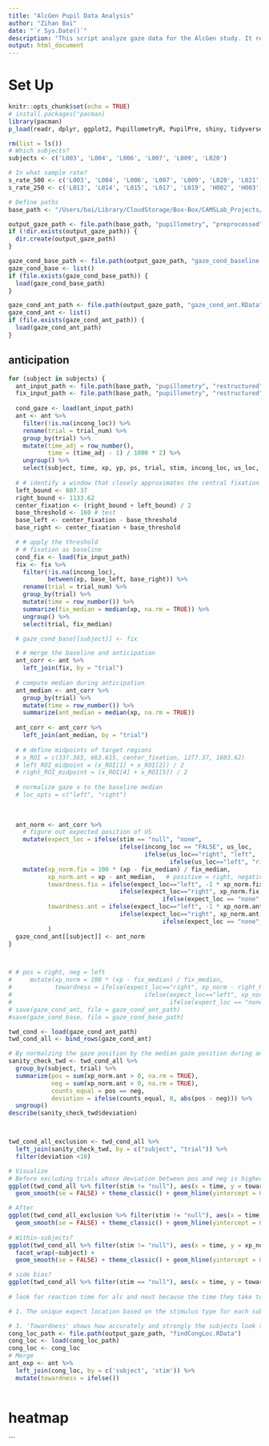 ```yaml
---
title: "AlcGen Pupil Data Analysis"
author: "Zihan Bai"
date: "`r Sys.Date()`"
description: "This script analyze gaze data for the AlcGen study. It reads preprocesed data, performs cleaning and analysis, and outputs figures"
output: html_document
---
```


# Set Up

```r
knitr::opts_chunk$set(echo = TRUE)
# install.packages("pacman)
library(pacman)
p_load(readr, dplyr, ggplot2, PupillometryR, PupilPre, shiny, tidyverse, stringr, emmeans, sjPlot, nlme, patchwork, psych)

```

```r
rm(list = ls())
# Which subjects?
subjects <- c('L003', 'L004', 'L006', 'L007', 'L009', 'L020')

# In what sample rate?
s_rate_500 <- c('L003', 'L004', 'L006', 'L007', 'L009', 'L020', 'L021', 'H001')
s_rate_250 <- c('L013', 'L014', 'L015', 'L017', 'L019', 'H002', 'H003')

# Define paths
base_path <- "/Users/bai/Library/CloudStorage/Box-Box/CAMSLab_Projects/Studies/AlcGen/Data/In_Lab"

output_gaze_path <- file.path(base_path, "pupillometry", "preprocessed", "gaze")
if (!dir.exists(output_gaze_path)) {
  dir.create(output_gaze_path)
}

gaze_cond_base_path <- file.path(output_gaze_path, "gaze_cond_baseline.RData")
gaze_cond_base <- list()
if (file.exists(gaze_cond_base_path)) {
  load(gaze_cond_base_path)
}

gaze_cond_ant_path <- file.path(output_gaze_path, "gaze_cond_ant.RData")
gaze_cond_ant <- list()
if (file.exists(gaze_cond_ant_path)) {
  load(gaze_cond_ant_path)
}
```

## anticipation
```r
for (subject in subjects) {
  ant_input_path <- file.path(base_path, "pupillometry", "restructured", "trial_split", subject, paste0(subject, "_cond_ant.RData"))
  fix_input_path <- file.path(base_path, "pupillometry", "restructured", "trial_split", subject, paste0(subject, "_cond_fix.RData"))
  
  cond_gaze <- load(ant_input_path)
  ant <- ant %>%
    filter(!is.na(incong_loc)) %>%
    rename(trial = trial_num) %>%
    group_by(trial) %>%
    mutate(time_adj = row_number(),
           time = (time_adj - 1) / 1000 * 2) %>%
    ungroup() %>%
    select(subject, time, xp, yp, ps, trial, stim, incong_loc, us_loc, choice, surprise_us)
  
  # # identify a window that closely approximates the central fixation point on a visual display, while simultaneously ensuring that the data from all trials remain within the usable range.
  left_bound <- 807.37
  right_bound <- 1133.62
  center_fixation <- (right_bound + left_bound) / 2
  base_threshold <- 160 # test
  base_left <- center_fixation - base_threshold
  base_right <- center_fixation + base_threshold

  # # apply the threshold
  # # fixation as baseline
  cond_fix <- load(fix_input_path)
  fix <- fix %>%
    filter(!is.na(incong_loc),
           between(xp, base_left, base_right)) %>%
    rename(trial = trial_num) %>%
    group_by(trial) %>%
    mutate(time = row_number()) %>%
    summarize(fix_median = median(xp, na.rm = TRUE)) %>%
    ungroup() %>%
    select(trial, fix_median)

  # gaze_cond_base[[subject]] <- fix

  # # merge the baseline and anticipation
  ant_corr <- ant %>%
    left_join(fix, by = "trial")
  
  # compute median during anticipation
  ant_median <- ant_corr %>%
    group_by(trial) %>%
    mutate(time = row_number()) %>%
    summarize(ant_median = median(xp, na.rm = TRUE)) 
  
  ant_corr <- ant_corr %>%
    left_join(ant_median, by = "trial")
  
  # # define midpoints of target regions
  # x_ROI = c(337.365, 663.615, center_fixation, 1277.37, 1603.62)
  # left_ROI_midpoint = (x_ROI[1] + x_ROI[2]) / 2
  # right_ROI_midpoint = (x_ROI[4] + x_ROI[5]) / 2
  
  # normalize gaze x to the baseline median
  # loc_opts = c("left", "right")
  
  
  
  ant_norm <- ant_corr %>%
    # figure out expected position of US
    mutate(expect_loc = ifelse(stim == "null", "none",
                               ifelse(incong_loc == "FALSE", us_loc,
                                      ifelse(us_loc=="right", "left",
                                             ifelse(us_loc=="left", "right", NA))))) %>%
    mutate(xp_norm.fix = 100 * (xp - fix_median) / fix_median,
           xp_norm.ant = xp - ant_median,   # positive = right, negative = left
           towardness.fix = ifelse(expect_loc=="left", -1 * xp_norm.fix, 
                               ifelse(expect_loc=="right", xp_norm.fix,
                                           ifelse(expect_loc == "none", NA, NA))),
           towardness.ant = ifelse(expect_loc=="left", -1 * xp_norm.ant, 
                               ifelse(expect_loc=="right", xp_norm.ant,
                                           ifelse(expect_loc == "none", NA, NA)))
           )
  gaze_cond_ant[[subject]] <- ant_norm
}



# # pos = right, neg = left
#     mutate(xp_norm = 100 * (xp - fix_median) / fix_median,
#            towardness = ifelse(expect_loc=="right", xp_norm - right_ROI_midpoint,
#                                     ifelse(expect_loc=="left", xp_norm - left_ROI_midpoint,
#                                            ifelse(expect_loc == "none", xp_norm, NA))))
# save(gaze_cond_ant, file = gaze_cond_ant_path)
#save(gaze_cond_base, file = gaze_cond_base_path)
```

```r
twd_cond <- load(gaze_cond_ant_path)
twd_cond_all <- bind_rows(gaze_cond_ant)

# By normalzing the gaze position by the median gaze position during anticipation (rather than fixation), the number of positive and negative values of normalized gaze position has to be the same, or nearly the same, considering .
sanity_check_twd <- twd_cond_all %>%
  group_by(subject, trial) %>%
  summarize(pos = sum(xp_norm.ant > 0, na.rm = TRUE),
            neg = sum(xp_norm.ant < 0, na.rm = TRUE),
            counts_equal = pos == neg,
            deviation = ifelse(counts_equal, 0, abs(pos - neg))) %>%
  ungroup()
describe(sanity_check_twd$deviation)



twd_cond_all_exclusion <- twd_cond_all %>%
  left_join(sanity_check_twd, by = c("subject", "trial")) %>%
  filter(deviation <10)

# Visualize
# Before excluding trials whose deviation between pos and neg is higher than 10
ggplot(twd_cond_all %>% filter(stim != "null"), aes(x = time, y = towardness.ant, color = stim)) +
  geom_smooth(se = FALSE) + theme_classic() + geom_hline(yintercept = 0)

# After
ggplot(twd_cond_all_exclusion %>% filter(stim != "null"), aes(x = time, y = towardness.ant, color = stim)) +
  geom_smooth(se = FALSE) + theme_classic() + geom_hline(yintercept = 0)
 
# Within-subjects?
ggplot(twd_cond_all %>% filter(stim != "null"), aes(x = time, y = xp_norm.ant, color = expect_loc)) +
  facet_wrap(~subject) +
  geom_smooth(se = FALSE) + theme_classic() + geom_hline(yintercept = 0)

# side bias?
ggplot(twd_cond_all %>% filter(stim == "null"), aes(x = time, y = towardness, color = stim)) + geom_smooth(se = FALSE) + theme_classic() + geom_hline(yintercept = 0)
  
# look for reaction time for alc and neut because the time they take to move to the expected location seems different?

```

```r
# 1. The unique expect location based on the stimulus type for each subject who might expect the us stimuli to appear in left or right locations

# 3. 'Towardness' shows how accurately and strongly the subjects look towards where they expect the stimulus. If they look right where we expect, that's a high positive score. However, if they look away, it's a negative score
cong_loc_path <- file.path(output_gaze_path, "findCongLoc.RData")
cong_loc <- load(cong_loc_path)
cong_loc <- cong_loc
# Merge
ant_exp <- ant %>%
  left_join(cong_loc, by = c('subject', 'stim')) %>%
  mutate(towardness = ifelse())
  


```




# heatmap
```
